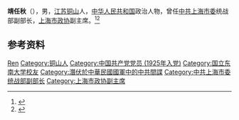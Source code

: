 '''靖任秋'''（{{bd|1905年||1996年|5月3日}}），男，[[江苏|江苏]][[铜山|铜山]]人，[[中华人民共和国|中华人民共和国]]政治人物，曾任[[中共上海市委|中共上海市委]]统战部副部长，[[上海市政协|上海市政协]]副主席。<ref>{{Cite web|title=红色特工传奇——隐蔽战线功勋卓著的“策反专家”靖任秋|url=https://history.seu.edu.cn/2018/0926/c18655a241516/page.htm|accessdate=2020-08-28|work=党史博采（纪实）}}</ref><ref>{{Cite book|title=中华人民共和国职官志|author=何虎生, 李耀东, 向常福主编|publisher=中国社会出版社|year=2003|isbn=9787800883934|location=北京|pages=}}</ref>

== 参考资料 ==
{{reflist}}

{{中国人物小作品}}

{{Authority control}}
{{DEFAULTSORT:Jing靖}}
[[Category:靖姓|Ren]]
[[Category:铜山人|Category:铜山人]]
[[Category:中国共产党党员_(1925年入党)|Category:中国共产党党员 (1925年入党)]]
[[Category:国立东南大学校友|Category:国立东南大学校友]]
[[Category:潛伏於中華民國國軍中的中共間諜|Category:潛伏於中華民國國軍中的中共間諜]]
[[Category:中共上海市委统战部副部长|Category:中共上海市委统战部副部长]]
[[Category:上海市政协副主席|Category:上海市政协副主席]]